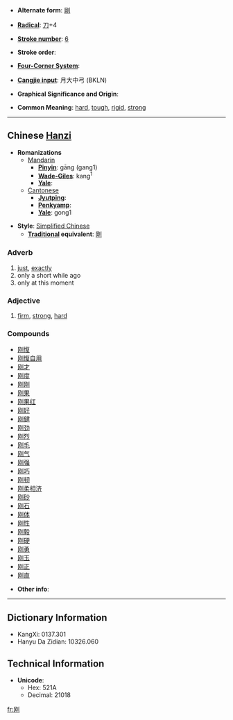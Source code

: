 * '''Alternate form''': [[剛]]

* '''[[Wiktionary:Chinese radical index| Radical]]''': [[Wiktionary:Chinese radical index 刀|刀]]+4

* '''[[Wiktionary:Chinese total strokes index|Stroke number]]''': [[Wiktionary:Chinese total strokes index 6|6]]

* '''Stroke order''': 

* '''[[Wiktionary:Chinese four corner index|Four-Corner System]]''': 

* '''[[Wiktionary:Chinese Cangjie index|Cangjie input]]''': 月大中弓 (BKLN)

* '''Graphical Significance and Origin''': 

* '''Common Meaning''': [[hard]], [[tough]], [[rigid]], [[strong]]

----

== Chinese [[Hanzi]] ==

* '''Romanizations'''
** [[Mandarin]]
*** '''[[Pinyin]]''': gāng (gang1)
*** '''[[Wade-Giles]]''': kang<sup>1</sup>
*** '''[[Yale]]''': 
**[[Cantonese]]
***'''[[Jyutping]]''':
***'''[[Penkyamp]]''': 
***'''[[Yale]]''': gong1

* '''Style''': [[Simplified Chinese]] 
** '''[[Traditional Chinese|Traditional]] equivalent''': [[剛]]

===Adverb===

# [[just]], [[exactly]]
# only a short while ago
# only at this moment

===Adjective===

# [[firm]], [[strong]], [[hard]]

===Compounds===
*[[刚愎]]
*[[刚愎自用]]
*[[刚才]]
*[[刚度]]
*[[刚刚]]
*[[刚果]]
*[[刚果红]]
*[[刚好]]
*[[刚健]]
*[[刚劲]]
*[[刚烈]]
*[[刚毛]]
*[[刚气]]
*[[刚强]]
*[[刚巧]]
*[[刚韧]]
*[[刚柔相济]]
*[[刚砂]]
*[[刚石]]
*[[刚体]]
*[[刚性]]
*[[刚毅]]
*[[刚硬]]
*[[刚勇]]
*[[刚玉]]
*[[刚正]]
*[[刚直]]

* '''Other info''': 

----

== Dictionary Information ==

* KangXi: 0137.301
* Hanyu Da Zidian: 10326.060

== Technical Information ==

* '''Unicode''':
** Hex: 521A
** Decimal: 21018

[[fr:刚]]